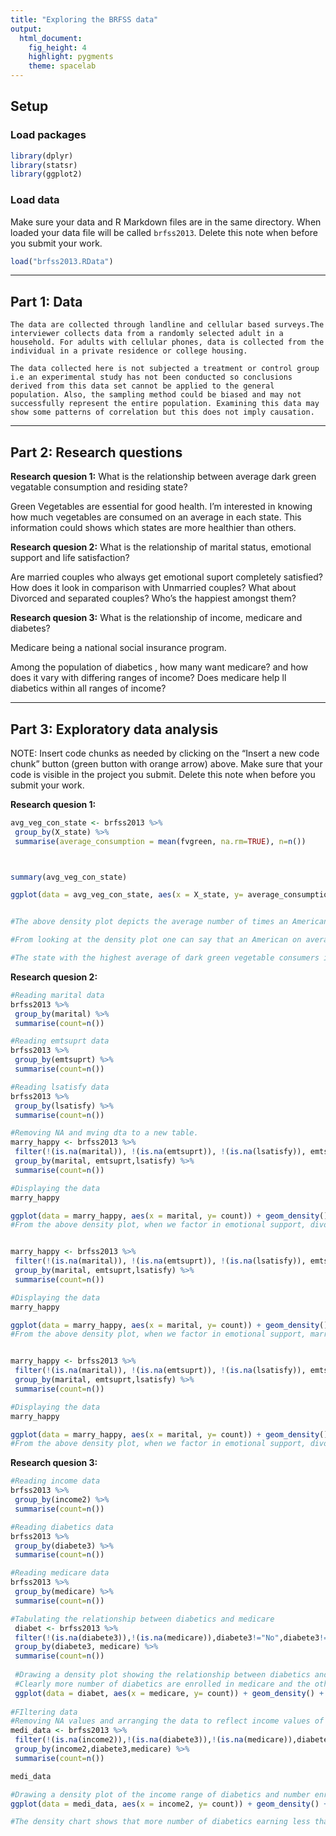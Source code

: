 ---
title: "Exploring the BRFSS data"
output: 
  html_document: 
    fig_height: 4
    highlight: pygments
    theme: spacelab
---

## Setup

### Load packages

```{r load-packages, message = FALSE}

library(dplyr)
library(statsr)
library(ggplot2)
```

### Load data

Make sure your data and R Markdown files are in the same directory. When loaded
your data file will be called `brfss2013`. Delete this note when before you submit 
your work. 

```{r load-data}
load("brfss2013.RData")
```



* * *

## Part 1: Data

```
The data are collected through landline and cellular based surveys.The interviewer collects data from a randomly selected adult in a household. For adults with cellular phones, data is collected from the individual in a private residence or college housing.

The data collected here is not subjected a treatment or control group i.e an experimental study has not been conducted so conclusions derived from this data set cannot be applied to the general population. Also, the sampling method could be biased and may not successfully represent the entire population. Examining this data may show some patterns of correlation but this does not imply causation.
```

* * *

## Part 2: Research questions

**Research quesion 1:**
What is the relationship between average dark green vegatable consumption and residing state?

Green Vegetables are essential for good health. I'm interested in knowing how much vegetables are consumed on an average in each state. This information could shows which states are more healthier than others. 

**Research quesion 2:**
What is the relationship of marital status, emotional support and life satisfaction?

Are married couples who always get emotional suport completely satisfied? How does it look in comparison with Unmarried couples? What about Divorced and separated couples? Who's the happiest amongst them?

**Research quesion 3:**
What is the relationship of income, medicare and diabetes?

Medicare being a national social insurance program.

Among the population of diabetics , how many want medicare? and how does it vary with differing ranges of income? Does medicare help ll diabetics within all ranges of income?

* * *

## Part 3: Exploratory data analysis

NOTE: Insert code chunks as needed by clicking on the "Insert a new code chunk" 
button (green button with orange arrow) above. Make sure that your code is visible
in the project you submit. Delete this note when before you submit your work.

**Research quesion 1:**

```{r}
avg_veg_con_state <- brfss2013 %>%
 group_by(X_state) %>%
 summarise(average_consumption = mean(fvgreen, na.rm=TRUE), n=n())



summary(avg_veg_con_state)

ggplot(data = avg_veg_con_state, aes(x = X_state, y= average_consumption)) + geom_density() + theme(axis.text.x = element_text(angle = 90, hjust = 1))


#The above density plot depicts the average number of times an American would eat dark green vegetables. The averages are sorted by State.

#From looking at the density plot one can say that an American on average consumed dark green vegetables atleast 200 times in each state except for Puerto Rico which shows an average of 150. 

#The state with the highest average of dark green vegetable consumers is South Dakota (221.0)
```

**Research quesion 2:**

```{r}
#Reading marital data
brfss2013 %>%
 group_by(marital) %>%
 summarise(count=n())

#Reading emtsuprt data
brfss2013 %>%
 group_by(emtsuprt) %>%
 summarise(count=n())

#Reading lsatisfy data
brfss2013 %>%
 group_by(lsatisfy) %>%
 summarise(count=n())

#Removing NA and mving dta to a new table. 
marry_happy <- brfss2013 %>%
 filter(!(is.na(marital)), !(is.na(emtsuprt)), !(is.na(lsatisfy)), emtsuprt != 'Usually', emtsuprt != 'Sometimes', emtsuprt != 'Rarely', emtsuprt != 'Never', marital!='Married', marital!='Widowed', marital!='Never married', marital!='A member of an unmarried couple', lsatisfy!='Satisfied', lsatisfy!='Dissatisfied', lsatisfy!='Very dissatisfied') %>%
 group_by(marital, emtsuprt,lsatisfy) %>%
 summarise(count=n())

#Displaying the data
marry_happy

ggplot(data = marry_happy, aes(x = marital, y= count)) + geom_density() + theme(axis.text.x = element_text(angle = 90, hjust = 1))
#From the above density plot, when we factor in emotional support, divorces couples are more satisfied with their life than Separated couples when there is always emotional support.


marry_happy <- brfss2013 %>%
 filter(!(is.na(marital)), !(is.na(emtsuprt)), !(is.na(lsatisfy)), emtsuprt != 'Usually', emtsuprt != 'Sometimes', emtsuprt != 'Rarely', emtsuprt != 'Never', marital!='Divorced', marital!='Widowed', marital!='Separated', marital!='A member of an unmarried couple', lsatisfy!='Satisfied', lsatisfy!='Dissatisfied', lsatisfy!='Very dissatisfied') %>%
 group_by(marital, emtsuprt,lsatisfy) %>%
 summarise(count=n())

#Displaying the data
marry_happy

ggplot(data = marry_happy, aes(x = marital, y= count)) + geom_density() + theme(axis.text.x = element_text(angle = 90, hjust = 1))
#From the above density plot, when we factor in emotional support, married couples are more satisfied with their life than unmarried couples when there is always emotional support in the relationship.


marry_happy <- brfss2013 %>%
 filter(!(is.na(marital)), !(is.na(emtsuprt)), !(is.na(lsatisfy)), emtsuprt != 'Usually', emtsuprt != 'Sometimes', emtsuprt != 'Rarely', emtsuprt != 'Always', marital!='Married', marital!='Widowed', marital!='Separated', marital!='A member of an unmarried couple', lsatisfy!='Satisfied', lsatisfy!='Dissatisfied', lsatisfy!='Very dissatisfied') %>%
 group_by(marital, emtsuprt,lsatisfy) %>%
 summarise(count=n())

#Displaying the data
marry_happy

ggplot(data = marry_happy, aes(x = marital, y= count)) + geom_density() + theme(axis.text.x = element_text(angle = 90, hjust = 1))
#From the above density plot, when we factor in emotional support, divorced couples are more satisfied with their life than unmarried couples when there is no emotional support in the relationship..
```



**Research quesion 3:**

```{r}
#Reading income data
brfss2013 %>%
 group_by(income2) %>%
 summarise(count=n())

#Reading diabetics data
brfss2013 %>%
 group_by(diabete3) %>%
 summarise(count=n())

#Reading medicare data
brfss2013 %>%
 group_by(medicare) %>%
 summarise(count=n())

#Tabulating the relationship between diabetics and medicare
 diabet <- brfss2013 %>%
 filter(!(is.na(diabete3)),!(is.na(medicare)),diabete3!="No",diabete3!="Yes, but female told only during pregnancy",diabete3!="No, pre-diabetes or borderline diabetes") %>%
 group_by(diabete3, medicare) %>%
 summarise(count=n())
 
 #Drawing a density plot showing the relationship between diabetics and medicare.
 #Clearly more number of diabetics are enrolled in medicare and the others are not.
 ggplot(data = diabet, aes(x = medicare, y= count)) + geom_density() + theme(axis.text.x = element_text(angle = 90, hjust = 1))
 
#FIltering data
#Removing NA values and arranging the data to reflect income values of only diabetics.
medi_data <- brfss2013 %>%
 filter(!(is.na(income2)),!(is.na(diabete3)),!(is.na(medicare)),diabete3!="No",diabete3!="Yes, but female told only during pregnancy",diabete3!="No, pre-diabetes or borderline diabetes", medicare!="No") %>%
 group_by(income2,diabete3,medicare) %>%
 summarise(count=n())

medi_data

#Drawing a density plot of the income range of diabetics and number enrolled.
ggplot(data = medi_data, aes(x = income2, y= count)) + geom_density() + theme(axis.text.x = element_text(angle = 90, hjust = 1))

#The density chart shows that more number of diabetics earning less than $25,000 are enrolled in medicare than the rest of the income groups. This could be because people that fall in a higher income group can afford better treatment options and rely less on medicare, whereas diabetics in a slightly lower income group prefer medicare due to financial contraints.
```


